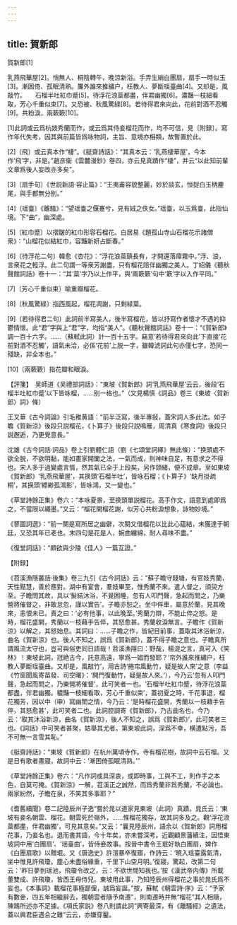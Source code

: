 ```yaml
---
---
---
```

title: 賀新郎
---



賀新郎[1]


乳燕飛華屋[2]。悄無人、桐陰轉午，晚涼新浴。手弄生綃白團扇，扇手一時似玉[3]。漸困倚、孤眠清熟。簾外誰來推繡户，枉教人、夢斷瑶臺曲[4]。又却是，風敲竹。　　石榴半吐紅巾蹙[5]。待浮花浪蘂都盡，伴君幽獨[6]。濃豔一枝細看取，芳心千重似束[7]。又恐被、秋風驚緑[8]。若待得君來向此，花前對酒不忍觸[9]。共粉淚，兩簌簌[10]。

[1]此詞或云爲杭妓秀蘭而作，或云爲其侍妾榴花而作，均不可信，見〔附録〕。寫作年代失考，因其與前篇皆爲咏物詞，主旨、意境亦相類，故暫置於此。

[2]〔飛〕或云真本作“棲”。《艇齋詩話》：“其真本云：‘乳燕棲華屋’，今本作‘飛’字，非是。”趙彦衞《雲麓漫鈔》卷四，亦云見真蹟作“棲”，并云“以此知前輩文章爲後人妄改亦多矣”。

[3]〔扇手句〕《世説新語·容止篇》：“王夷甫容貌整麗，妙於談玄，恒捉白玉柄麈尾，與手都無分别。”

[4]〔瑶臺〕《離騷》：“望瑶臺之偃蹇兮，見有娀之佚女。”瑶臺，以玉爲臺，此指仙境。下“曲”，幽深處。

[5]〔紅巾蹙〕以摺皺的紅巾形容石榴花。白居易《題孤山寺山石榴花示諸僧衆》：“山榴花似結紅巾，容豔新妍占斷春。”

[6]〔待浮花二句〕韓愈《杏花》：“浮花浪蘂鎮長有，才開還落瘴霧中。”浮、浪，言衆花之輕浮。此二句謂一等衆芳謝盡，只有榴花陪伴幽獨之美人。丁紹儀《聽秋聲館詞話》卷十一：“其‘蘂’字乃以上作平，與‘兩簌簌’句中‘簌’字以入作平同。”

[7]〔芳心千重似束〕喻重瓣榴花。

[8]〔秋風驚緑〕指西風起，榴花凋謝，只剩緑葉。

[9]〔若待得君二句〕此詞前半寫美人，後半寫榴花，皆以抒寫作者懷才不遇的抑鬱情懷。此“君”字與上“君”字，均指“美人”。《聽秋聲館詞話》卷十一：“《賀新郎》調一百十六字。……（蘇軾此詞）計一百十五字。竊意‘若待得君來向此’下直接‘花前對酒不忍觸’，語氣未洽，必係‘花前’上脱一字，雖韓淲詞此句亦僅七字，恐同一殘缺，非全本也。”

[10]〔兩簌簌〕指花瓣和眼淚。

【評箋】　吴師道《吴禮部詞話》：“東坡《賀新郎》詞‘乳燕飛華屋’云云，後段‘石榴半吐紅巾蹙’以下皆咏榴，……别一格也。”（又見楊慎《詞品》卷三《東坡〈賀新郎〉詞》條）

王又華《古今詞論》引毛稚黄語：“前半泛寫，後半專敍，蓋宋詞人多此法。如子瞻《賀新涼》後段只説榴花，《卜算子》後段只説鳴雁，周清真《寒食詞》後段只説邂逅，乃更覺意長。”

沈雄《古今詞話·詞品》卷上引劉體仁語（劉《七頌堂詞繹》無此條）：“换頭處不欲全脱，不欲明黏，能如畫家開闔之法，一氣而成，則神味自足，有意求之不得也。宋人多于過變處言情，然其氣已全于上段矣，另作頭緒，便不成章。至如東坡《賀新郎》‘乳燕飛華屋’，其换頭‘石榴半吐’，皆咏石榴；《卜算子》‘缺月掛疏桐’，其换頭‘縹緲孤鴻影’，皆咏鴻，又一變也。”

《草堂詩餘正集》卷六：“本咏夏景，至换頭單説榴花。高手作文，語意到處即爲之，不當限以繩墨。”又云：“榴花開榴花謝，似芳心共粉淚想象，詠物妙境。”

《蓼園詞選》：“前一闋是寫所居之幽僻，次闋又借榴花以比此心藴結，未獲達于朝廷，又恐其年已老也。末四句是花是人，婉曲纏綿，耐人尋味不盡。”

《復堂詞話》：“頗欲與少陵《佳人》一篇互證。”

【附録】

《苕溪漁隱叢話·後集》卷三九引《古今詞話》云：“蘇子瞻守錢塘，有官妓秀蘭，天性黠慧，善於應對。湖中有宴會，羣妓畢至，惟秀蘭不來。遣人督之，須臾方至。子瞻問其故，具以‘髮結沐浴，不覺困睡，忽有人叩門聲，急起而問之，乃樂營將催督之，非敢怠忽，謹以實告’。子瞻亦恕之。坐中倅車，屬意於蘭，見其晚來，恚恨未已，責之曰：‘必有他事，以此晚至。’秀蘭力辯，不能止倅之怒。是時，榴花盛開，秀蘭以一枝藉手告倅，其怒愈甚。秀蘭收淚無言。子瞻作《賀新涼》以解之，其怒始息。其詞曰：……子瞻之作，皆紀目前事，蓋取其沐浴新涼，曲名《賀新涼》也。後人不知之，誤爲《賀新郎》，蓋不得子瞻之意也。子瞻真所謂風流太守也，豈可與俗吏同日語哉！苕溪漁隱曰：野哉，楊湜之言，真可入《笑林》！東坡此詞，冠絶古今，託意高遠，寧爲一娼而發耶？‘帘外誰來推繡户，枉教人夢斷瑶臺曲。又却是，風敲竹’，用古詩‘捲帘風動竹，疑是故人來’之意（李益《竹窗聞風寄苗發、司空曙》：‘開門復動竹，疑是故人來。’），今乃云‘忽有人叩門聲，急起而問之，乃樂營將催督’，此可笑者一也。‘石榴半吐紅巾蹙，待浮花浪蘂都盡，伴君幽獨。穠豔一枝細看取，芳心千重似束’，蓋初夏之時，千花事退，榴花獨芳，因以中（申）寫幽閨之情，今乃云：‘是時榴花盛開，秀蘭以一枝藉手告倅，其怒愈甚’，此可笑者二也。此詞腔調寄《賀新郎》，乃古曲名也，今乃云：‘取其沐浴新涼，曲名《賀新涼》，後人不知之，誤爲《賀新郎》’，此可笑者三也。《詞話》中可笑者甚聚，姑舉其尤者。第東坡此詞，深爲不幸，横遭點污，吾不可無一言雪其恥。”

《艇齋詩話》：“東坡《賀新郎》在杭州萬頃寺作。寺有榴花樹，故詞中云石榴。又是日有歌者晝寢，故詞中云：‘漸困倚孤眠清熟。’”

《草堂詩餘正集》卷六：“凡作詞或具深衷，或即時事，工與不工，則作手之本色，自莫可掩。《賀新涼》一解，苕溪正之誠然，而爲秀蘭非爲秀蘭，不必論也。兩家紛然，子瞻在泉，不笑其多事耶？”

《耆舊續聞》卷二記陸辰州子逸“嘗於晁以道家見東坡（此詞）真蹟。晁氏云：‘東坡有妾名朝雲、榴花。朝雲死於嶺外，……惟榴花獨存，故其詞多及之。觀‘浮花浪蘂都盡，伴君幽獨’，可見其意矣。”又云：“曩見陸辰州，語余以《賀新郎》詞用榴花事，乃妾名也。退而書其語，今十年矣，亦未嘗深考。近觀顧景藩續注，因悟東坡詞中用‘白團扇’、‘瑶臺曲’，皆侍妾故事。按晉中書令王珉好執白團扇，婢作《白團扇歌》以贈珉。又《唐逸史》許澶暴卒復寤，作詩云：‘曉入瑶臺露氣清，坐中惟見許飛瓊。塵心未盡俗緣重，千里下山空月明。’復寢，驚起，改第二句云：‘昨日夢到瑶池，飛瓊令改之，云：不欲世間知我也。’按《漢武帝内傳》所載董雙成、許飛瓊，皆西王母侍兒。東坡用此事，乃知陸辰州得榴花之事於晁氏爲不妄也。《本事詞》載榴花事極鄙俚，誠爲妄誕。”按，蘇軾《朝雲詩·序》云：“予家有數妾，四五年相繼辭去，獨朝雲者隨予南遷”，則南遷時并無“榴花”其人相隨，陳鵠所述亦不足據。《項氏家説》卷八則謂此詞“興寄最深，有《離騷經》之遺法，蓋以興君臣遇合之難”云云，亦嫌穿鑿。